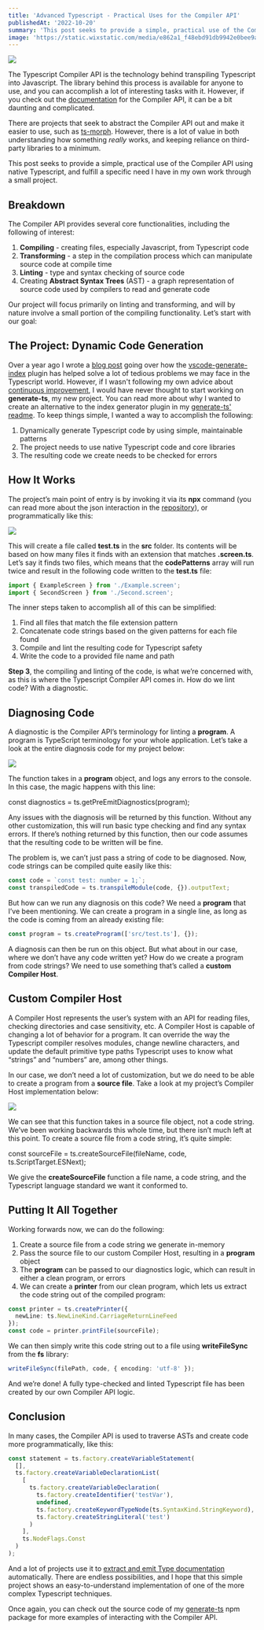 ```yaml
---
title: 'Advanced Typescript - Practical Uses for the Compiler API'
publishedAt: '2022-10-20'
summary: 'This post seeks to provide a simple, practical use of the Compiler API using native Typescript, and fulfill a specific need I have in my own work through a small project.'
image: 'https://static.wixstatic.com/media/e862a1_f48ebd91db9942e0bee9aa26e271dd3a~mv2.png/v1/fill/w_740,h_483,al_c,q_85,usm_0.66_1.00_0.01,enc_auto/e862a1_f48ebd91db9942e0bee9aa26e271dd3a~mv2.png'
---
```


![](https://static.wixstatic.com/media/e862a1_f48ebd91db9942e0bee9aa26e271dd3a~mv2.png/v1/fill/w_740,h_483,al_c,q_85,usm_0.66_1.00_0.01,enc_auto/e862a1_f48ebd91db9942e0bee9aa26e271dd3a~mv2.png)

The Typescript Compiler API is the technology behind transpiling Typescript into Javascript. The library behind this process is available for anyone to use, and you can accomplish a lot of interesting tasks with it. However, if you check out the [documentation](https://github.com/microsoft/TypeScript/wiki/Using-the-Compiler-API) for the Compiler API, it can be a bit daunting and complicated.

There are projects that seek to abstract the Compiler API out and make it easier to use, such as [ts-morph](https://ts-morph.com/). However, there is a lot of value in both understanding how something _really_ works, and keeping reliance on third-party libraries to a minimum.

This post seeks to provide a simple, practical use of the Compiler API using native Typescript, and fulfill a specific need I have in my own work through a small project.

## Breakdown

The Compiler API provides several core functionalities, including the following of interest:

1.  **Compiling** - creating files, especially Javascript, from Typescript code
2.  **Transforming** - a step in the compilation process which can manipulate source code at compile time
3.  **Linting** - type and syntax checking of source code
4.  Creating **Abstract Syntax Trees** (AST) - a graph representation of source code used by compilers to read and generate code

Our project will focus primarily on linting and transforming, and will by nature involve a small portion of the compiling functionality. Let’s start with our goal:

## The Project: Dynamic Code Generation

Over a year ago I wrote a [blog post](https://www.bravolt.com/post/generate-index-can-save-your-sanity) going over how the [vscode-generate-index](https://github.com/fjc0k/vscode-generate-index) plugin has helped solve a lot of tedious problems we may face in the Typescript world. However, if I wasn't following my own advice about [continuous improvement](https://www.bravolt.com/post/how-to-adopt-a-continuous-improvement-culture), I would have never thought to start working on **generate-ts**, my new project. You can read more about why I wanted to create an alternative to the index generator plugin in my [generate-ts' readme](https://github.com/DaveAldon/generate-ts). To keep things simple, I wanted a way to accomplish the following:

1.  Dynamically generate Typescript code by using simple, maintainable patterns
2.  The project needs to use native Typescript code and core libraries
3.  The resulting code we create needs to be checked for errors

## How It Works

The project’s main point of entry is by invoking it via its **npx** command (you can read more about the json interaction in the [repository](https://github.com/DaveAldon/generate-ts)), or programmatically like this:

![](https://static.wixstatic.com/media/e862a1_400d7783c2da4a7bb25707b82384fa9c~mv2.png/v1/fill/w_740,h_223,al_c,lg_1,q_85,enc_auto/e862a1_400d7783c2da4a7bb25707b82384fa9c~mv2.png)

This will create a file called **test.ts** in the **src** folder. Its contents will be based on how many files it finds with an extension that matches **.screen.ts**. Let’s say it finds two files, which means that the **codePatterns** array will run twice and result in the following code written to the **test.ts** file:

```typescript
import { ExampleScreen } from './Example.screen';
import { SecondScreen } from './Second.screen';
```

The inner steps taken to accomplish all of this can be simplified:

1.  Find all files that match the file extension pattern
2.  Concatenate code strings based on the given patterns for each file found
3.  Compile and lint the resulting code for Typescript safety
4.  Write the code to a provided file name and path

**Step 3**, the compiling and linting of the code, is what we’re concerned with, as this is where the Typescript Compiler API comes in. How do we lint code? With a diagnostic.

## Diagnosing Code

A diagnostic is the Compiler API’s terminology for linting a **program**. A program is TypeScript terminology for your whole application. Let’s take a look at the entire diagnosis code for my project below:

![](https://static.wixstatic.com/media/e862a1_781c6f13910d45d0bfb5b321bf87a195~mv2.png/v1/fill/w_665,h_842,al_c,q_90,enc_auto/e862a1_781c6f13910d45d0bfb5b321bf87a195~mv2.png)

The function takes in a **program** object, and logs any errors to the console. In this case, the magic happens with this line:

const diagnostics = ts.getPreEmitDiagnostics(program);

Any issues with the diagnosis will be returned by this function. Without any other customization, this will run basic type checking and find any syntax errors. If there’s nothing returned by this function, then our code assumes that the resulting code to be written will be fine.

The problem is, we can’t just pass a string of code to be diagnosed. Now, code strings can be compiled quite easily like this:

```typescript
const code = `const test: number = 1;`;
const transpiledCode = ts.transpileModule(code, {}).outputText;
```

But how can we run any diagnosis on this code? We need a **program** that I’ve been mentioning. We can create a program in a single line, as long as the code is coming from an already existing file:

```typescript
const program = ts.createProgram(['src/test.ts'], {});
```

A diagnosis can then be run on this object. But what about in our case, where we don’t have any code written yet? How do we create a program from code strings? We need to use something that’s called a **custom Compiler Host**.

## Custom Compiler Host

A Compiler Host represents the user’s system with an API for reading files, checking directories and case sensitivity, etc. A Compiler Host is capable of changing a lot of behavior for a program. It can override the way the Typescript compiler resolves modules, change newline characters, and update the default primitive type paths Typescript uses to know what “strings” and “numbers” are, among other things.

In our case, we don’t need a lot of customization, but we do need to be able to create a program from a **source file**. Take a look at my project’s Compiler Host implementation below:

![](https://static.wixstatic.com/media/e862a1_086b48424b1c405b9edd7cd7b7af79cd~mv2.png/v1/fill/w_716,h_575,al_c,lg_1,q_90,enc_auto/e862a1_086b48424b1c405b9edd7cd7b7af79cd~mv2.png)

We can see that this function takes in a source file object, not a code string. We’ve been working backwards this whole time, but there isn’t much left at this point. To create a source file from a code string, it’s quite simple:

const sourceFile = ts.createSourceFile(fileName, code, ts.ScriptTarget.ESNext);

We give the **createSourceFile** function a file name, a code string, and the Typescript language standard we want it conformed to.

## Putting It All Together

Working forwards now, we can do the following:

1.  Create a source file from a code string we generate in-memory
2.  Pass the source file to our custom Compiler Host, resulting in a **program** object
3.  The **program** can be passed to our diagnostics logic, which can result in either a clean program, or errors
4.  We can create a **printer** from our clean program, which lets us extract the code string out of the compiled program:

```typescript
const printer = ts.createPrinter({
  newLine: ts.NewLineKind.CarriageReturnLineFeed
});
const code = printer.printFile(sourceFile);
```

We can then simply write this code string out to a file using **writeFileSync** from the **fs** library:

```typescript
writeFileSync(filePath, code, { encoding: 'utf-8' });
```

And we’re done! A fully type-checked and linted Typescript file has been created by our own Compiler API logic.

## Conclusion

In many cases, the Compiler API is used to traverse ASTs and create code more programmatically, like this:

```typescript
const statement = ts.factory.createVariableStatement(
  [],
  ts.factory.createVariableDeclarationList(
    [
      ts.factory.createVariableDeclaration(
        ts.factory.createIdentifier('testVar'),
        undefined,
        ts.factory.createKeywordTypeNode(ts.SyntaxKind.StringKeyword),
        ts.factory.createStringLiteral('test')
      )
    ],
    ts.NodeFlags.Const
  )
);
```

And a lot of projects use it to [extract and emit Type documentation](https://github.com/Microsoft/TypeScript/wiki/Using-the-Compiler-API#using-the-type-checker) automatically. There are endless possibilities, and I hope that this simple project shows an easy-to-understand implementation of one of the more complex Typescript techniques.

Once again, you can check out the source code of my [generate-ts](https://github.com/DaveAldon/generate-ts) npm package for more examples of interacting with the Compiler API.
